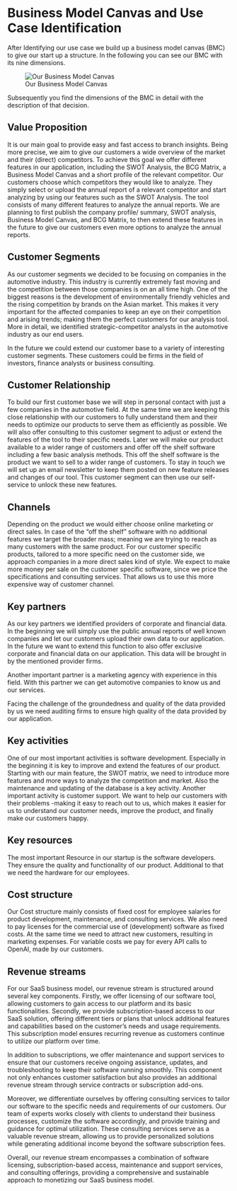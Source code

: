 # Business Model Canvas and Use Case Identification

After Identifying our use case we build up a business model canvas (BMC) to give our start up a structure. In the
following you can see our BMC with its nine dimensions.

![Our Business Model Canvas](images/BMC_eng.png)

Subsequently you find the dimensions of the BMC in detail with the description of that decision.

## Value Proposition
It is our main goal to provide easy and fast access to branch insights. Being more precise, we aim to give our
customers a wide overview of the market and their (direct) competitors. To achieve this goal we offer different
features in our application, including the SWOT Analysis, the BCG Matrix, a Business Model Canvas and a short profile
of the relevant competitor.
Our customers choose which competitors they would like to analyze. They simply select or upload the annual report of a
relevant competitor and start analyzing by using our features such as the SWOT Analysis.
The tool consists of many different features to analyze the annual reports. We are planning to first publish the
company profile/ summary, SWOT analysis, Business Model Canvas, and BCG Matrix, to then extend these features in the
future to give our customers even more options to analyze the annual reports.

## Customer Segments
As our customer segments we decided to be focusing on companies in the automotive industry. This industry is currently
extremely fast moving and the competition between those companies is on an all time high. One of the biggest reasons is
the development of environmentally friendly vehicles and the rising competition by brands on the Asian market. This
makes it very important for the affected companies to keep an eye on their competition and arising trends; making them
the perfect customers for our analysis tool. More in detail, we identified strategic-competitor analysts in the
automotive industry as our end users.

In the future we could extend our customer base to a variety of interesting customer segments. These customers could be
firms in the field of investors, finance analysts or business consulting.


## Customer Relationship
To build our first customer base we will step in personal contact with just a few companies in the automotive field. At
the same time we are keeping this close relationship with our customers to fully understand them and their needs to
optimize our products to serve them as efficiently as possible. We will also offer consulting to this customer segment
to adjust or extend the features of the tool to their specific needs.
Later we will make our product available to a wider range of customers and offer off the shelf software including a few
basic analysis methods. This off the shelf software is the product we want to sell to a wider range of customers. To
stay in touch we will set up an email newsletter to keep them posted on new feature releases and changes of our tool.
This customer segment can then use our self-service to unlock these new features.


## Channels
Depending on the product we would either choose online marketing or direct sales. In case of the "off the shelf"
software with no additional features we target the broader mass; meaning we are trying to reach as many customers
with the same product. For our customer specific products, tailored to a more specific need on the customer side, we
approach companies in a more direct sales kind of style. We expect to make more money per sale on the customer specific
software, since we price the specifications and consulting services. That allows us to use this more expensive way of
customer channel.

## Key partners
As our key partners we identified providers of corporate and financial data. In the beginning we will simply use the
public annual reports of well known companies and let our customers upload their own data to our application. In the
future we want to extend this function to also offer exclusive corporate and financial data on our application. This
data will be brought in by the mentioned provider firms.

Another important partner is a marketing agency with experience in this field. With this partner we can get automotive
companies to know us and our services.

Facing the challenge of the groundedness and quality of the data provided by us we need auditing firms to ensure high
quality of the data provided by our application.


## Key activities
One of our most important activities is software development. Especially in the beginning it is key to improve and
extend the features of our product. Starting with our main feature, the SWOT matrix, we need to introduce more features
and more ways to analyze the competition and market.
Also the maintenance and updating of the database is a key activity.
Another important activity is customer support. We want to help our customers with their problems -making it easy to
reach out to us, which makes it easier for us to understand our customer needs, improve the product, and finally make
our customers happy.


## Key resources
The most important Resource in our startup is the software developers. They ensure the quality and functionality of
our product. Additional to that we need the hardware for our employees.

## Cost structure
Our Cost structure mainly consists of  fixed cost for employee salaries for product development, maintenance, and
consulting services. We also need to pay licenses for the commercial use of (development) software as fixed costs. At
the same time we need to attract new customers, resulting in marketing expenses. For variable costs we pay for every API
calls to OpenAI, made by our customers.

## Revenue streams

For our SaaS business model, our revenue stream is structured around several key components. Firstly, we offer
licensing of our software tool, allowing customers to gain access to our platform and its basic functionalities.
Secondly, we provide subscription-based access to our SaaS solution, offering different tiers or plans that unlock
additional features and capabilities based on the customer's needs and usage requirements. This subscription model
ensures recurring revenue as customers continue to utilize our platform over time.

In addition to subscriptions, we offer maintenance and support services to ensure that our customers receive ongoing
assistance, updates, and troubleshooting to keep their software running smoothly. This component not only enhances
customer satisfaction but also provides an additional revenue stream through service contracts or subscription add-ons.

Moreover, we differentiate ourselves by offering consulting services to tailor our software to the specific needs and
requirements of our customers. Our team of experts works closely with clients to understand their business processes,
customize the software accordingly, and provide training and guidance for optimal utilization. These consulting
services serve as a valuable revenue stream, allowing us to provide personalized solutions while generating additional
income beyond the software subscription fees.

Overall, our revenue stream encompasses a combination of software licensing, subscription-based access, maintenance and
support services, and consulting offerings, providing a comprehensive and sustainable approach to monetizing our SaaS
business model.

